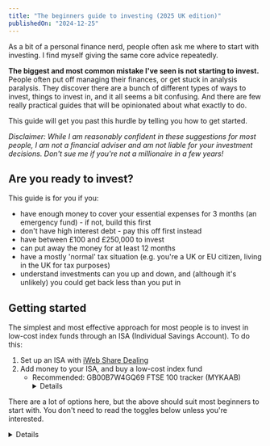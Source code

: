 ```yaml
---
title: "The beginners guide to investing (2025 UK edition)"
publishedOn: "2024-12-25"
---
```



As a bit of a personal finance nerd, people often ask me where to start with investing. I find myself giving the same core advice repeatedly.

**The biggest and most common mistake I've seen is not starting to invest.** People often put off managing their finances, or get stuck in analysis paralysis. They discover there are a bunch of different types of ways to invest, things to invest in, and it all seems a bit confusing. And there are few really practical guides that will be opinionated about what exactly to do.

This guide will get you past this hurdle by telling you how to get started.

_Disclaimer: While I am reasonably confident in these suggestions for most people, I am not a financial adviser and am not liable for your investment decisions. Don't sue me if you're not a millionaire in a few years!_

## Are you ready to invest?

This guide is for you if you:
- have enough money to cover your essential expenses for 3 months (an emergency fund) - if not, build this first
- don't have high interest debt - pay this off first instead
- have between £100 and £250,000 to invest
- can put away the money for at least 12 months
- have a mostly 'normal' tax situation (e.g. you're a UK or EU citizen, living in the UK for tax purposes)
- understand investments can you up and down, and (although it's unlikely) you could get back less than you put in

## Getting started

The simplest and most effective approach for most people is to invest in low-cost index funds through an ISA (Individual Savings Account). To do this:

1. Set up an ISA with [iWeb Share Dealing](https://www.iweb-sharedealing.co.uk/)
2. Add money to your ISA, and buy a low-cost index fund
    - Recommended: GB00B7W4GQ69 FTSE 100 tracker (MYKAAB)
      <Details title="What do I click to do this?">
      Once you've logged into your iWeb account:
      1. Click 'Fund this account' on your **Stocks and Shares ISA account**, and add money with your debit card.
      2. Click 'Deal now' on your **Stocks and Shares ISA account**.
      3. Change the option to 'Funds', paste in `GB00B7W4GQ69` and click the 'Verify' button.
      4. For some funds, change the option to 'UK & ETFs' and paste the code in there instead.
      5. Enter in the amount - probably just everything you put in, then click continue.
      6. Give the key investor document a skim, and if happy place the order.
      </Details>

There are a lot of options here, but the above should suit most beginners to start with. You don't need to read the toggles below unless you're interested.

<Details title="Why iWeb Share Dealing?">
I recommend iWeb because:
- They have some of [the lowest fees in the UK](https://monevator.com/compare-uk-cheapest-online-brokers/). It's completely free to just hold stocks there.
    <Details title="Do fees of 1% or 2% really matter?">
    Yes! Because these fees compound, it can significantly affect your investment returns.

    Just like how the power of investing is in compound growth, having compounded fees eats a lot into your portfolio.

    [This article](https://www.performanceig.com/fees-matter) shows the difference between a 1% fee and 3% fee over 30 years changes a ~$5M pot into a ~$3M pot!
    </Details>
- They allow you to invest in pretty much whatever you want, which gives you flexibility later.
- Their platform is simple and doesn't try to encourage frequent trading.
- They're trustworthy as part of [Lloyds Banking Group](https://www.lloydsbankinggroup.com/who-we-are/our-brands/iweb.html) and are [regulated by the FCA](https://register.fca.org.uk/s/firm?id=001b000000MfHYVAA3).

You're not locked in - you can open multiple ISAs across different providers later, and transfer your investments between them if you want (although the transfer process can be slow-ish). You can only put up to [the ISA limit](https://www.gov.uk/individual-savings-accounts) each year across your ISAs - you're responsible for making sure you don't go over this if you have multiple ISAs.

If you do go with another provider, make sure that:
- they are on [the FCA register](https://register.fca.org.uk/s/)
- you understand the fees they will charge
</Details>

<Details title="Am I protected if my ISA provider goes bust?">
In general, yes if they are FCA regulated.

Two things are in place to handle this scenario:
- Segregation of Assets: Your investments are kept separate from the provider's own assets. So if the provider goes bust, all your investments should still be there. iWeb [explains how they achieve this on their website](https://www.iweb-sharedealing.co.uk/ics-service.html).
- FSCS compensation: If something has gone very wrong and assets have not been kept separate, the government-backed [Financial Services Compensation Scheme (FSCS)](https://www.fscs.org.uk/) guarantees up to £85,000 (and sometimes more). This is done on a per-bank basis - so plausibly with iWeb that means if you also had an account with Lloyds Bank only a total of £85,000 would be reimbursed for both.

Note that this protection is about the ISA provider failing - it doesn't protect you against your investments losing value through normal market movements.
</Details>

<Details title="What is an ISA, and why should I open it?">
You can make investments in a general investment account without an ISA. However, any [profits ('capital gains') you make will be taxed by the government](https://www.gov.uk/capital-gains-tax).

An ISA (Individual Savings Account) is just the name for an investment account where you don't have to pay tax on the profits. The government set these up to encourage people to save money.

The one limitation is that you can only put so much into your ISAs each tax year. In the 2024-2025 tax year, this limit was £20,000/year, but you can [find the updated limit on GOV.UK](https://www.gov.uk/individual-savings-accounts). Once the money is in your ISA, it can grow beyond this limit, and you can add to it every tax year.

There's essentially no downside to using an ISA compared to a regular investment account, so you should always use your ISA allowance first.
</Details>

<Details title="What about a cash ISA / lifetime ISA / help-to-by ISA / innovative finance ISA?">
iWeb's ISA is a stocks & shares ISA. This gives you a lot of flexibility, and you can use it to invest in shares, trusts, funds (including ETFs), and bonds. These investments can go up or down, but over many years they tend to go up - for example, the FTSE100 [returned on average 6.3% per year from 2003 to 2023](https://www.ig.com/uk/trading-strategies/what-are-the-average-returns-of-the-ftse-100--230511).

Cash ISAs are similar to a bank savings account: they offer lower returns, in exchange for more safety. Most give you a fixed interest rate, and your money can only go up. Over the past 10 years, these have usually offered rates of 0.5-2%. As of December 2024, these have risen to rates of up to 5% due to inflation, but it is expected that these will drop soon.

> If you want the benefits of a guaranteed rate, you can also get this by [buying a cash fund (also known as a money market fund) in your stocks & shares ISA](https://www.ii.co.uk/analysis-commentary/highest-yielding-money-market-funds-park-your-cash-ii527664). In my opinion this makes cash ISAs a little redundant.

Lifetime ISAs are stocks & shares or cash ISAs that offer a 25% government bonus on money you put in, but are much more restrictive. You can only put £4,000 per year into them, and can only spend them on your first home or retirement. Fewer providers offer lifetime ISAs, so fees tend to be higher. These can be good if you have clear plans on how to use them, but if you're unsure I'd recommend to defaulting to a standard stocks & shares ISA.

Help-to-Buy ISAs are no longer available to new savers, but were similar to lifetime ISAs.

Innovative finance ISAs are similar to stocks & shares ISAs, but allow you to make weirder more risky investments. This includes peer-to-peer lending and crowdfunding. There are limited providers who offer them, they're more complex, and they tend to be higher risk (without good evidence of delivering a higher return). As such, I think beginners should usually avoid them.
</Details>

<Details title="Shouldn't I wait until <event> to invest?">
Predicting the market is really hard. If you really are able to accurately predict the market, you should be earning millions at a hedge fund. At this point you should get independent financial advice on your investments.

Even if you had perfect information about when the market will crash, [you'll still make less money trying to time it](https://www.personalfinanceclub.com/how-to-perfectly-time-the-market/). 
</Details>

<Details title="What is an index fund, and why buy a low-cost index fund?">
An index is just a list of companies. E.g. FTSE100 is the largest 100 companies listed on the London Stock Exchange (originally set up as a collaboration between the **F**inancial **T**imes and the London **S**tock **E**xchange, hence **FTSE**).

A fund is a group of people bringing their money together to invest.

An index fund is therefore a group of people bringing their money together to buy shares in a list of companies. You might also hear index funds called 'passive' funds because they just follow whatever the index says, without 'active' management by fund managers picking individual stocks.

<Details title="Why not buy active funds?">
Most studies show that [active funds are no better than a monkey picking random stocks](https://www.rock-wealth.co.uk/monkeys-beat-money-managers-at-selling-stocks/). Index funds perform just as well, and are usually more diversified and have lower fees so are better in practice.

[This video](https://www.youtube.com/watch?v=fvGLnthJDsg) also explains why active funds are usually a mistake.

<Details title="Why not buy active funds that have been consistently performing well?">
Imagine getting a 1024 people to flip a coin 10 times. By chance, we should expect one person to get 10 heads in a row.

Wow! They must be really lucky, right? Should we bet on them flipping heads again? Probably not.

There are thousands of funds at any given time. The same logic applies here: where you would expect high-performing funds by chance, even if they were all just random.

This is part of what finance people mean when they say "past performance is not indicative of future results".

(Note: There are probably some people who can beat the market consistently. However, the funds these people usually manage are not open to retail investors, or the fees for these funds are greater than the extra returns.)
</Details>
</Details>

Companies like Blackrock and Vanguard manage these index funds. For example, they buy and sell the company shares when people join and leave the fund or companies move on and off the list. This work takes them time, and so they charge a management fee for this work. Because they're buying based on the index, the main point of comparison is just who charges a lower cost for their management fee - making low-cost index funds most effective.

<Details title="Do fees of 1% or 2% really matter?">
Yes! Because these fees compound, it can significantly affect your investment returns.

Just like how the power of investing is in compound growth, having compounded fees eats a lot into your portfolio.

[This article](https://www.performanceig.com/fees-matter) shows the difference between a 1% fee and 3% fee over 30 years changes a ~$5M pot into a ~$3M pot!
</Details>
</Details>

<Details title="What other low-cost index funds might I want to invest in?">
_If you're unsure, start with the FTSE 100. This tracks big companies in the UK and is suitable for most people. You can always change where you allocate your money in future - remember the biggest mistake is not starting!_

When choosing funds, look for "Acc" or accumulating versions. These automatically reinvest any dividends, maximizing the power of compound growth over time. Only choose income funds if you specifically need regular payouts, like during retirement.

Other good options for low-cost index funds are:
- FTSE250 if you think medium-big companies in the UK will do well. GB00B7W4GQ69 (VMIG)
- S&P500 if you think big companies in the US will do well. IE00BFMXXD54 (VUAG).
- NASDAQ100 if you think tech companies in the US will do well. IE0032077012 (EQQQ).

The reason I've picked the specific these funds is because
1. they're allowed to be held in a UK ISA;
2. these trackers represent the most common things people want to track; and
3. they have low fees.

If you find other accumulating trackers for the same indexes with lower fees these are probably good too.
</Details>

<Details title="Should I spread my investment across different index funds?">
Diversification is good! Index funds are already a fairly diversified investment (over picking individual companies), so for the beginner you probably don't need to do this.

As you start to invest more, you can split up your money between some of the indexes. I'd probably recommend only doing this if you're putting in at least £2,000 per fund, because otherwise the transaction fees can get pricey.
</Details>

<Details title="What about crypto (including NFTs) / art / gold?">
- Crypto is highly volatile, largely unregulated, and difficult to get good diversification in. It is also complex, which has led to many crypto scams floating around. As a beginner, I would tread with caution.
- Art requires specialist knowledge and usually needs large amounts of money to invest meaningfully. [Online platforms that offer fractional art investing tend not to go well](https://www.youtube.com/watch?v=6ojOkPmm8lw).
- Gold can be useful to hedge against certain risks. You can buy funds that track gold (or other precious metals) in your iWeb ISA.

All of these assets are not inherently productive or income generating. By this, I mean that you expect a company to be worth more in the future: it's genuinely investing in something that you expect to produce goods and services and make a profit. However, most crypto assets, art and gold are not productive - the main benefit is that they might stay stable, not grow.

For most people starting out, these shouldn't make up a significant amount of your investment portfolio. Stick to broad market index funds until you have more experience and a solid foundation.
</Details>

<Details title="What about premium bonds?">
Premium Bonds are a government-backed savings product with a £50,000 maximum investment. Like ISAs, they're tax-free, but typically offer lower returns than investing in the stock market.

You might want to buy premium bonds if:
- You want a completely safe place to store money and the expected return beats available cash ISA rates; or
- You've already used up your yearly ISA allowance and want another tax-free savings option (if the rates they offer are greater than the best other savings accounts rates after tax)
</Details>

<Details title="What if I have more than the maximum ISA limit to invest?">
First, put as much as you can into your ISA.

Then, make your remaining investments in your 'Share Dealing Account'. This is automatically created when you open an iWeb ISA. You can invest in this in the exact same way as your ISA, although you'll need to pay capital gains tax on some of your profits when you sell.

Alternatively, you can put money into premium bonds for a tax-free savings mechanism. However, as the interest rate is usually lower you'd want to trade the tax savings off against this.
</Details>

<Details title="Why should I trust your recommendations?">
I expect many people landing here to be people who trust me, that I've recommended here. If you don't know me, you _should_ be very skeptical of random people giving out financial advice on the internet!

You should seek out financial advice from other people you trust (and seem competent). Advocates of the low-cost index fund strategy include:
- [Warren Buffet](https://youtu.be/kqfMvHufOMk?feature=shared&t=9)
- [Charlie Munger](https://finance.yahoo.com/news/charlie-munger-said-401-k-141526942.html)
- [Jack Bogle](https://www.fool.com/investing/how-to-invest/famous-investors/john-bogle/)
- [Ben Felix](https://www.youtube.com/watch?v=fvGLnthJDsg), an influencer in the personal finance space who is a licensed portfolio manager.

I don't recieve anything for recommending the above platform or investments - these are just my good faith best recommendations.
</Details>

<Details title="What if I need more help?">
You can get free finance advice, including talking to a human about ISAs and investments, from the [UK Government's Money Helper service](https://www.moneyhelper.org.uk/).

This is not regulated financial advice though. For that, you'll need to pay a professional - what you're looking for is an 'independent financial advisor' who is listed on [the FCA register](https://register.fca.org.uk/s/). [unbiased](https://www.unbiased.co.uk/advisers?service=financial-adviser) is a directory of these advisors.
</Details>

## Investing more money

Over time, you can also add more money to your investments, up to the ISA limits. The process to fund your account and purchase more stocks is the same as above.

<Details title="What if I have more than the maximum ISA limit to invest?">
First, put as much as you can into your ISA.

Then, make your remaining investments in your 'Share Dealing Account'. This is automatically created when you open an iWeb ISA. You can invest in this in the exact same way as your ISA, although you'll need to pay capital gains tax on some of your profits when you sell.

Alternatively, you can put money into premium bonds for a tax-free savings mechanism. However, as the interest rate is usually lower you'd want to trade the tax savings off against this.

<Details title="What are premium bonds?">
Premium Bonds are a government-backed savings product with a £50,000 maximum investment. Like ISAs, they're tax-free, but typically offer lower returns than investing in the stock market.

You might want to buy premium bonds if:
- You want a completely safe place to store money and the expected return beats available cash ISA rates; or
- You've already used up your yearly ISA allowance and want another tax-free savings option (if the rates they offer are greater than the best other savings accounts rates after tax)
</Details>
</Details>

## Not doing anything else

Now: **don't do anything else**.

It's tempting to obsessively check how your investments are performing, and think about moving them around. It's doubly tempting when the stock market is moving around a lot, or you've got a flashy app to track things.

However, the next biggest mistake after not investing is selling when your stocks go down. This is the default human reaction, but it's the wrong one. If the stocks go down 20% and you sell, you're effectively selling your stocks to a buyer at a 20% discount! [Timing is hard](https://www.personalfinanceclub.com/how-to-perfectly-time-the-market/).

It may be useful to do a financial review every now and then. I'd recommend looking at your investment performance at least every 12 months, but no more than once a month. You should rarely consider selling unless you need the money, but it can be useful for planning out other financial decisions you might want to make.

## Cashing out

Hopefully if you've followed these instructions you'll have a big investment pot! And one day you'll want to use that money.

When you need your money, selling your investments is straightforward - just sell through the website and the money will reach your bank account in 1-2 days.

Note: Once you withdraw money from your ISA, you can only put back in up to your annual ISA allowance (currently £20,000). So think carefully before making large withdrawals, as you might not be able to put all the money back in later.
